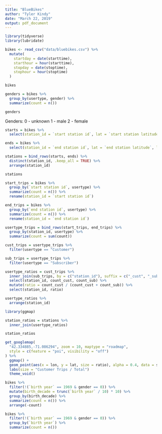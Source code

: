 ```yaml
---
title: "BlueBikes"
author: "Tyler Kindy"
date: "March 22, 2019"
output: pdf_document
---
```


```r
library(tidyverse)
library(lubridate)

bikes <- read_csv("data/bluebikes.csv") %>%
  mutate(
    startday = date(starttime), 
    starthour = hour(starttime),
    stopday = date(stoptime),
    stophour = hour(stoptime)
  )

bikes
```


```r
genders = bikes %>%
  group_by(usertype, gender) %>%
  summarize(count = n())

genders
```

Genders:
  0 - unknown
  1 - male
  2 - female
  
```r
starts = bikes %>%
  select(station_id = `start station id`, lat = `start station latitude`, lon = `start station longitude`)

ends = bikes %>%
  select(station_id = `end station id`, lat = `end station latitude`, lon = `end station longitude`)

stations = bind_rows(starts, ends) %>%
  distinct(station_id, .keep_all = TRUE) %>%
  arrange(station_id)

stations
```

```r
start_trips = bikes %>%
  group_by(`start station id`, usertype) %>%
  summarize(count = n()) %>%
  rename(station_id = `start station id`)

end_trips = bikes %>%
  group_by(`end station id`, usertype) %>%
  summarize(count = n()) %>%
  rename(station_id = `end station id`)

usertype_trips = bind_rows(start_trips, end_trips) %>%
  group_by(station_id, usertype) %>%
  summarize(count = sum(count))

cust_trips = usertype_trips %>%
  filter(usertype == "Customer")

sub_trips = usertype_trips %>%
  filter(usertype == "Subscriber")

usertype_ratios = cust_trips %>%
  inner_join(sub_trips, by = c("station_id"), suffix = c("_cust", "_sub")) %>%
  select(station_id, count_cust, count_sub) %>%
  mutate(ratio = count_cust / (count_cust + count_sub)) %>%
  select(station_id, ratio)

usertype_ratios %>%
  arrange(station_id)
```

```r
library(ggmap)

station_ratios = stations %>%
  inner_join(usertype_ratios)

station_ratios
```

```r
get_googlemap(
  "42.334885,-71.086294", zoom = 10, maptype = "roadmap", 
  style = c(feature = "poi", visibility = "off")
) %>%
  ggmap() +
  geom_point(aes(x = lon, y = lat, size = ratio), alpha = 0.4, data = station_ratios) +
  labs(size = "Customer Trips / Total")
  theme_void()
```

```r
bikes %>%
  filter(!(`birth year` == 1969 & gender == 0)) %>%
  mutate(birth_decade = trunc(`birth year` / 10) * 10) %>%
  group_by(birth_decade) %>%
  summarize(count = n()) %>%
  arrange(-count)
```

```r
bikes %>%
  filter(!(`birth year` == 1969 & gender == 0)) %>%
  group_by(`birth year`) %>%
  summarize(count = n())
```
